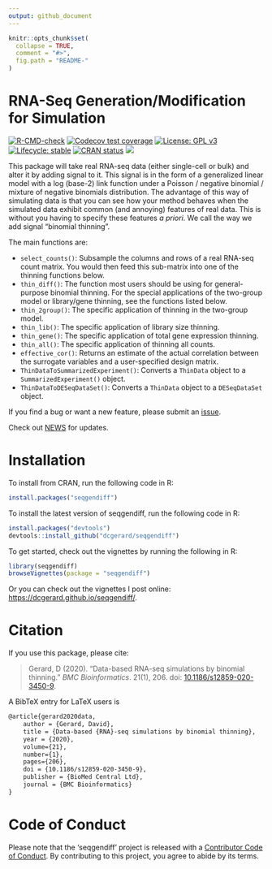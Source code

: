 ```yaml
---
output: github_document
---
```


<!-- README.md is generated from README.Rmd. Please edit that file -->

```r
knitr::opts_chunk$set(
  collapse = TRUE,
  comment = "#>",
  fig.path = "README-"
)
```

# RNA-Seq Generation/Modification for Simulation

<!-- badges: start -->
[![R-CMD-check](https://github.com/dcgerard/seqgendiff/actions/workflows/R-CMD-check.yaml/badge.svg)](https://github.com/dcgerard/seqgendiff/actions/workflows/R-CMD-check.yaml)
[![Codecov test coverage](https://codecov.io/gh/dcgerard/seqgendiff/branch/master/graph/badge.svg)](https://app.codecov.io/gh/dcgerard/seqgendiff?branch=master)
[![License: GPL v3](https://img.shields.io/badge/License-GPL%20v3-blue.svg)](https://www.gnu.org/licenses/gpl-3.0)
[![Lifecycle: stable](https://img.shields.io/badge/lifecycle-stable-brightgreen.svg)](https://lifecycle.r-lib.org/articles/stages.html)
[![CRAN status](https://www.r-pkg.org/badges/version/seqgendiff)](https://cran.r-project.org/package=seqgendiff)
[![](https://cranlogs.r-pkg.org/badges/grand-total/seqgendiff)](https://cran.r-project.org/package=seqgendiff)
<!-- badges: end -->

This package will take real RNA-seq data (either single-cell or bulk) and alter it by adding signal to it. This signal is in the form of a generalized linear model with a log (base-2) link function under a Poisson / negative binomial / mixture of negative binomials distribution. The advantage of this way of simulating data is that you can see how your method behaves when the simulated data exhibit common (and annoying) features of real data. This is without you having to specify these features *a priori*. We call the way we add signal "binomial thinning".

The main functions are:

- `select_counts()`: Subsample the columns and rows of a real RNA-seq count 
  matrix. You would then feed this sub-matrix into one of the thinning 
  functions below.
- `thin_diff()`: The function most users should be using for general-purpose 
  binomial thinning. For the special applications of the two-group model or 
  library/gene thinning, see the functions listed below.
- `thin_2group()`: The specific application of thinning in the two-group model.
- `thin_lib()`: The specific application of library size thinning.
- `thin_gene()`: The specific application of total gene expression thinning.
- `thin_all()`: The specific application of thinning all counts.
- `effective_cor()`: Returns an estimate of the actual correlation between 
  the surrogate variables and a user-specified design matrix.
- `ThinDataToSummarizedExperiment()`: Converts a `ThinData` object to a 
  `SummarizedExperiment()` object.
- `ThinDataToDESeqDataSet()`: Converts a `ThinData` object to a `DESeqDataSet`
  object.

If you find a bug or want a new feature, please submit an 
[issue](https://github.com/dcgerard/seqgendiff/issues).

Check out [NEWS](NEWS.md) for updates.

# Installation
To install from CRAN, run the following code in R:
```r
install.packages("seqgendiff")
```

To install the latest version of seqgendiff, run the following code in R:
```r
install.packages("devtools")
devtools::install_github("dcgerard/seqgendiff")
```

To get started, check out the vignettes by running the following in R:
```r
library(seqgendiff)
browseVignettes(package = "seqgendiff")
```
Or you can check out the vignettes I post online: <https://dcgerard.github.io/seqgendiff/>.

# Citation

If you use this package, please cite:

> Gerard, D (2020). "Data-based RNA-seq simulations by binomial thinning." _BMC Bioinformatics_. 21(1), 206. doi: [10.1186/s12859-020-3450-9](https://doi.org/10.1186/s12859-020-3450-9).

A BibTeX entry for LaTeX users is
```tex
@article{gerard2020data,
	author = {Gerard, David},
	title = {Data-based {RNA}-seq simulations by binomial thinning},
	year = {2020},
	volume={21},
	number={1},
	pages={206},
	doi = {10.1186/s12859-020-3450-9},
	publisher = {BioMed Central Ltd},
	journal = {BMC Bioinformatics}
}
```

# Code of Conduct

Please note that the 'seqgendiff' project is released with a 
[Contributor Code of Conduct](https://github.com/dcgerard/seqgendiff/blob/master/CODE_OF_CONDUCT.md).
By contributing to this project, you agree to abide by its terms.


